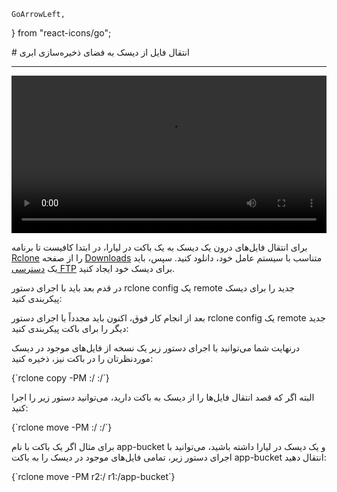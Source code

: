     GoArrowLeft,
} from "react-icons/go";

<Layout>
# انتقال فایل از دیسک به فضای ذخیره‌سازی ابری
<hr className="mb-2" />

<video
  src="https://files.liara.ir/liara/rclone/rclone-transfer-files-from-disk-to-bucket.mp4"
  controls="controls"
  className="block w-full"
  width="100%" />
<div className="h-4" />


برای انتقال فایل‌های درون یک دیسک به یک باکت در لیارا، در ابتدا کافیست تا برنامه <a href="https://rclone.org/" className="blue-link">Rclone</a> را از صفحه <a href="https://rclone.org/downloads/" className="blue-link">Downloads</a> متناسب با سیستم عامل خود، دانلود کنید. سپس، باید یک <a href="./ftp-access" className="blue-link">دسترسی FTP</a> برای دیسک خود ایجاد کنید.
<div className="h-4" />
در قدم بعد باید با اجرای دستور <Important>rclone config</Important> یک <Important>remote</Important> جدید را برای دیسک پیکربندی کنید:
<Asciinema id="rclone-disk-ftp-remote" />

بعد از انجام کار فوق، اکنون باید مجدداً با اجرای دستور <Important>rclone config</Important> یک <Important>remote</Important> جدید دیگر را برای باکت پیکربندی کنید:
<Asciinema id="rclone-backup-bucket" />

درنهایت شما می‌توانید با اجرای دستور زیر یک نسخه از فایل‌های موجود در دیسک موردنظرتان را در باکت نیز، ذخیره کنید:

<div className='h-2' />
<div dir="ltr">
<Highlight className="bash">
    {`rclone copy -PM <disk-remote>:/ <bucket-remote>:/<bucket-name>`}
</Highlight>
</div>
<div className='h-2' />

البته اگر که قصد انتقال فایل‌ها را از دیسک به باکت دارید، می‌توانید دستور زیر را اجرا کنید:

<div className='h-2' />
<div dir="ltr">
<Highlight className="bash">
    {`rclone move -PM <disk-remote>:/ <bucket-remote>:/<bucket-name>`}
</Highlight>
</div>
<div className='h-2' />

برای مثال اگر یک باکت با نام <Important>app-bucket</Important> و یک دیسک در لیارا داشته باشید، می‌توانید با اجرای دستور زیر، تمامی فایل‌های موجود در دیسک را به باکت <Important>app-bucket</Important> انتقال دهید:

<div className='h-2' />
<div dir="ltr">
<Highlight className="bash">
    {`rclone move -PM r2:/ r1:/app-bucket`}
</Highlight>
</div>
<div className='h-2' />

</Layout>